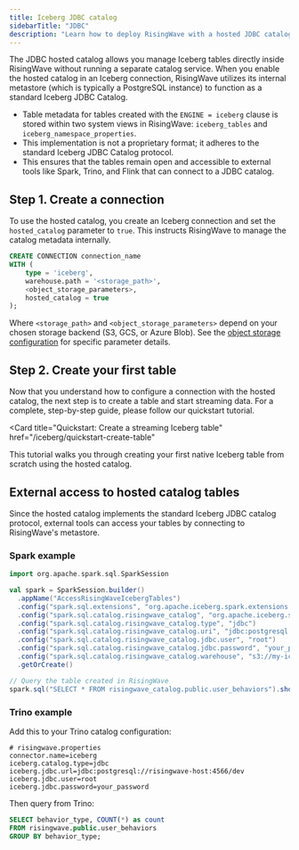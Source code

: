 ```yaml
---
title: Iceberg JDBC catalog
sidebarTitle: "JDBC"
description: "Learn how to deploy RisingWave with a hosted JDBC catalog to manage Iceberg tables."
---
```


The JDBC hosted catalog allows you manage Iceberg tables directly inside RisingWave without running a separate catalog service. When you enable the hosted catalog in an Iceberg connection, RisingWave utilizes its internal metastore (which is typically a PostgreSQL instance) to function as a standard Iceberg JDBC Catalog.

- Table metadata for tables created with the `ENGINE = iceberg` clause is stored within two system views in RisingWave: `iceberg_tables` and `iceberg_namespace_properties`.
- This implementation is not a proprietary format; it adheres to the standard Iceberg JDBC Catalog protocol.
- This ensures that the tables remain open and accessible to external tools like Spark, Trino, and Flink that can connect to a JDBC catalog.

## Step 1. Create a connection

To use the hosted catalog, you create an Iceberg connection and set the `hosted_catalog` parameter to `true`. This instructs RisingWave to manage the catalog metadata internally.

```sql Syntax
CREATE CONNECTION connection_name
WITH (
    type = 'iceberg',
    warehouse.path = '<storage_path>',
    <object_storage_parameters>,
    hosted_catalog = true
);
```

Where `<storage_path>` and `<object_storage_parameters>` depend on your chosen storage backend (S3, GCS, or Azure Blob). See the [object storage configuration](/iceberg/object-storage) for specific parameter details.

## Step 2. Create your first table

Now that you understand how to configure a connection with the hosted catalog, the next step is to create a table and start streaming data. For a complete, step-by-step guide, please follow our quickstart tutorial.

<Card
  title="Quickstart: Create a streaming Iceberg table"
  href="/iceberg/quickstart-create-table"
>
  This tutorial walks you through creating your first native Iceberg table from scratch using the hosted catalog.
</Card>

## External access to hosted catalog tables

Since the hosted catalog implements the standard Iceberg JDBC catalog protocol, external tools can access your tables by connecting to RisingWave's metastore.

### Spark example

```scala
import org.apache.spark.sql.SparkSession

val spark = SparkSession.builder()
  .appName("AccessRisingWaveIcebergTables")
  .config("spark.sql.extensions", "org.apache.iceberg.spark.extensions.IcebergSparkSessionExtensions")
  .config("spark.sql.catalog.risingwave_catalog", "org.apache.iceberg.spark.SparkCatalog")
  .config("spark.sql.catalog.risingwave_catalog.type", "jdbc")
  .config("spark.sql.catalog.risingwave_catalog.uri", "jdbc:postgresql://risingwave-host:4566/dev")
  .config("spark.sql.catalog.risingwave_catalog.jdbc.user", "root")  
  .config("spark.sql.catalog.risingwave_catalog.jdbc.password", "your_password")
  .config("spark.sql.catalog.risingwave_catalog.warehouse", "s3://my-iceberg-bucket/warehouse/")
  .getOrCreate()

// Query the table created in RisingWave
spark.sql("SELECT * FROM risingwave_catalog.public.user_behaviors").show()
```

### Trino example

Add this to your Trino catalog configuration:

```properties
# risingwave.properties
connector.name=iceberg
iceberg.catalog.type=jdbc
iceberg.jdbc.url=jdbc:postgresql://risingwave-host:4566/dev
iceberg.jdbc.user=root
iceberg.jdbc.password=your_password
```

Then query from Trino:
```sql
SELECT behavior_type, COUNT(*) as count
FROM risingwave.public.user_behaviors  
GROUP BY behavior_type;
```
